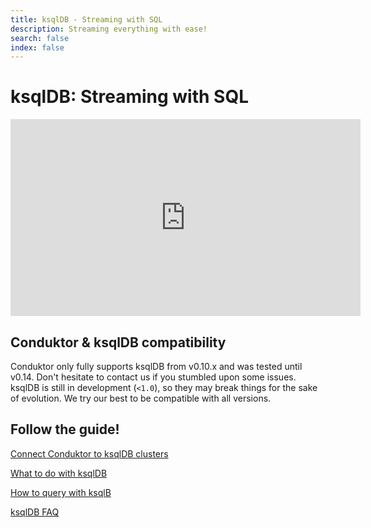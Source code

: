 ```yaml
---
title: ksqlDB - Streaming with SQL
description: Streaming everything with ease!
search: false
index: false
---
```


# ksqlDB: Streaming with SQL

<iframe width="560" height="315" src="https://www.youtube.com/embed/0xUsAFFG3dU" title="YouTube video player" frameBorder="0" allow="accelerometer; autoplay; clipboard-write; encrypted-media; gyroscope; picture-in-picture" allowFullScreen></iframe>

## Conduktor & ksqlDB compatibility

Conduktor only fully supports ksqlDB from v0.10.x and was tested until v0.14. Don't hesitate to contact us if you stumbled upon some issues. ksqlDB is still in development (`<1.0`), so they may break things for the sake of evolution. We try our best to be compatible with all versions.

## Follow the guide!

[Connect Conduktor to ksqlDB clusters](/desktop/features/ksqldb/connect-conduktor-to-ksqldb-clusters)

[What to do with ksqlDB](/desktop/features/ksqldb/what-to-do-with-ksqldb)

[How to query with ksqlB](/desktop/features/ksqldb/how-to-query-with-ksqldb)

[ksqlDB FAQ](/desktop/features/ksqldb/ksqldb-faq)
